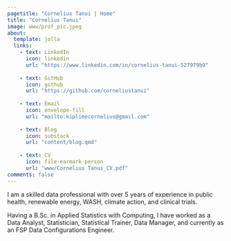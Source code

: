 ```yaml
---
pagetitle: "Cornelius Tanui | Home"
title: "Cornelius Tanui"
image: www/prof_pic.jpeg
about:
  template: jolla
  links:
    - text: LinkedIn
      icon: linkedin
      url: "https://www.linkedin.com/in/cornelius-tanui-527979b9"
      
    - text: GitHub
      icon: github
      url: "https://github.com/corneliustanui"
      
    - text: Email
      icon: envelope-fill
      url: "mailto:kiplimocornelius@gmail.com"
      
    - text: Blog
      icon: substack
      url: "content/blog.qmd"
      
    - text: CV
      icon: file-earmark-person
      url: "www/Cornelius Tanui_CV.pdf"
comments: false 
---
```


I am a skilled data professional with over 5 years of experience in public health, renewable energy, WASH, climate action, and clinical trials.

Having a B.Sc. in Applied Statistics with Computing, I have worked as a Data Analyst, Statistician, Statistical Trainer, Data Manager, and currently as an FSP Data Configurations Engineer.
